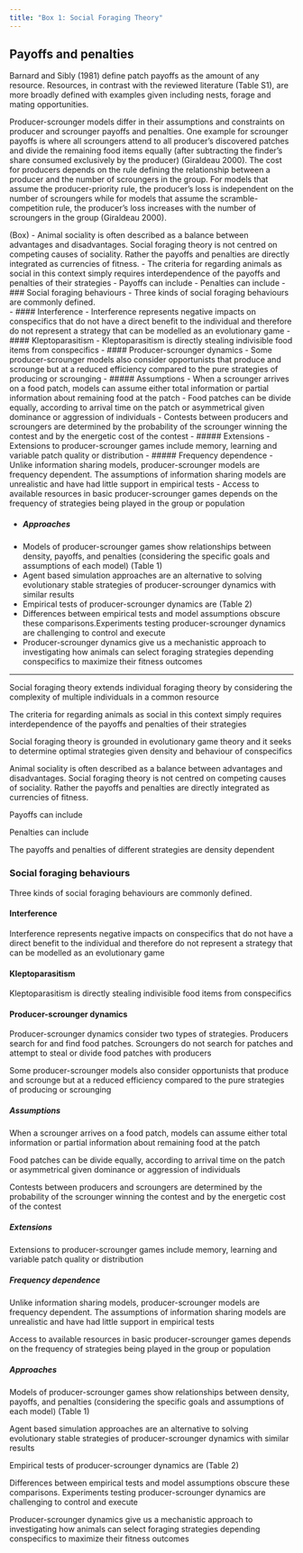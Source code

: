 ```yaml
---
title: "Box 1: Social Foraging Theory"
---
```


<!-- emphasize vs information sharing --> 


## Payoffs and penalties

Barnard and Sibly (1981) define patch payoffs as the amount of any resource. Resources, in contrast with the reviewed literature (Table S1), are more broadly defined with examples given including nests, forage and mating opportunities. 

Producer-scrounger models differ in their assumptions and constraints on producer and scrounger payoffs and penalties. One example for scrounger payoffs is where all scroungers attend to all producer's discovered patches and divide the remaining food items equally (after subtracting the finder's share consumed exclusively by the producer) (Giraldeau 2000). The cost for producers depends on the rule defining the relationship between a producer and the number of scroungers in the group. For models that assume the producer-priority rule, the producer's loss is independent on the number of scroungers while for models that assume the scramble-competition rule, the producer's loss increases with the number of scroungers in the group (Giraldeau 2000).


<!--
Social foraging box:
Broad introduction that overviews how social foraging extends individual foraging
and why this is necessary

Types of social foraging behaviours: interference, kleptoparasitism, p-s

Types of relationships: altruism etc

Types of models: information sharing, p-s, simulations, ESS, etc

-->

(Box)
- Animal sociality is often described as a balance between advantages and disadvantages. Social foraging theory is not centred on competing causes of sociality. Rather the payoffs and penalties are directly integrated as currencies of fitness. 
- The criteria for regarding animals as social in this context simply requires interdependence of the payoffs and penalties of their strategies
- Payoffs can include
- Penalties can include
- ### Social foraging behaviours 
- Three kinds of social foraging behaviours are commonly defined.  
- #### Interference
- Interference represents negative impacts on conspecifics that do not have a direct benefit to the individual and therefore do not represent a strategy that can be modelled as an evolutionary game
- #### Kleptoparasitism
- Kleptoparasitism is directly stealing indivisible food items from conspecifics
- #### Producer-scrounger dynamics
- Some producer-scrounger models also consider opportunists that produce and scrounge but at a reduced efficiency compared to the pure strategies of producing or scrounging
- ##### Assumptions
- When a scrounger arrives on a food patch, models can assume either total information or partial information about remaining food at the patch
- Food patches can be divide equally, according to arrival time on the patch or asymmetrical given dominance or aggression of individuals
- Contests between producers and scroungers are determined by the probability of the scrounger winning the contest and by the energetic cost of the contest
- ##### Extensions
- Extensions to producer-scrounger games include memory, learning and variable patch quality or distribution <!-- distribution https://pubmed.ncbi.nlm.nih.gov/19501599/ -->
- ##### Frequency dependence
- Unlike information sharing models, producer-scrounger models are frequency dependent. The assumptions of information sharing models are unrealistic and have had little support in empirical tests
- Access to available resources in basic producer-scrounger games depends on the frequency of strategies being played in the group or population

<!--At low density, scrounging is disfavored
due to low overall number of producers. At high density, scrounging becomes more
favorable given more opportunities to scrounge from producers. The inverse
is true for producers where high density is disfavored given lower available
empty patches in the environment. 
-->

- ##### Approaches
<!-- optimization methods --> 
- Models of producer-scrounger games show relationships between density, payoffs, and penalties (considering the specific goals and assumptions of each model) (Table 1)
- Agent based simulation approaches are an alternative to solving evolutionary stable strategies of producer-scrounger dynamics with similar results
- Empirical tests of producer-scrounger dynamics are (Table 2) 
<!-- diverse and support models or not diverse and somewhat disagree.. 
body size https://link.springer.com/article/10.1007/s12080-018-0375-2
-->
- Differences between empirical tests and model assumptions obscure these comparisons.Experiments testing producer-scrounger dynamics are challenging to control and execute
- Producer-scrounger dynamics give us a mechanistic approach to investigating how animals can select foraging strategies depending conspecifics to maximize their fitness outcomes



---

Social foraging theory extends individual foraging theory by considering
the complexity of multiple individuals in a common resource

The criteria for regarding animals as social in this context simply
requires interdependence of the payoffs and penalties of their strategies

Social foraging theory is grounded in evolutionary game theory and it seeks to 
determine optimal strategies given density and behaviour of conspecifics

Animal sociality is often described as a balance between advantages and disadvantages. 
Social foraging theory is not centred on competing causes of sociality. Rather
the payoffs and penalties are directly integrated as currencies of fitness. 

Payoffs can include

Penalties can include

The payoffs and penalties of different strategies are density dependent

### Social foraging behaviours 

Three kinds of social foraging behaviours are commonly defined.  

#### Interference

Interference represents negative impacts on conspecifics that do not
have a direct benefit to the individual and therefore do not represent 
a strategy that can be modelled as an evolutionary game

#### Kleptoparasitism
Kleptoparasitism is directly stealing indivisible food items from conspecifics


#### Producer-scrounger dynamics
Producer-scrounger dynamics consider two types of strategies. Producers search
for and find food patches. Scroungers do not search for patches and attempt
to steal or divide food patches with producers

Some producer-scrounger models also consider opportunists that produce and 
scrounge but at a reduced efficiency compared to the pure strategies of 
producing or scrounging

##### Assumptions

When a scrounger arrives on a food patch, models can assume either 
total information or partial information about remaining food at the patch

Food patches can be divide equally, according to arrival time on the patch 
or asymmetrical given dominance or aggression of individuals

Contests between producers and scroungers are determined by the probability 
of the scrounger winning the contest and by the energetic cost of the contest

##### Extensions

Extensions to producer-scrounger games include memory, learning and variable
patch quality or distribution 
<!-- distribution https://pubmed.ncbi.nlm.nih.gov/19501599/ -->


##### Frequency dependence

Unlike information sharing models, producer-scrounger models are 
frequency dependent. The assumptions of information sharing models are 
unrealistic and have had little support in empirical tests

Access to available resources in basic producer-scrounger games depends on 
the frequency of strategies being played in the group or population

<!--At low density, scrounging is disfavored
due to low overall number of producers. At high density, scrounging becomes more
favorable given more opportunities to scrounge from producers. The inverse
is true for producers where high density is disfavored given lower available
empty patches in the environment. 
-->

##### Approaches
<!-- optimization methods --> 
Models of producer-scrounger games show relationships between density, 
payoffs, and penalties (considering the specific goals and assumptions of 
each model) (Table 1)

Agent based simulation approaches are an alternative to solving evolutionary
stable strategies of producer-scrounger dynamics with similar results

Empirical tests of producer-scrounger dynamics are (Table 2)
<!-- diverse and support models or not diverse and somewhat disagree.. 
body size https://link.springer.com/article/10.1007/s12080-018-0375-2
-->

Differences between empirical tests and model assumptions obscure these comparisons.
Experiments testing producer-scrounger dynamics are challenging to 
control and execute

Producer-scrounger dynamics give us a mechanistic approach to investigating
how animals can select foraging strategies depending conspecifics to maximize 
their fitness outcomes
